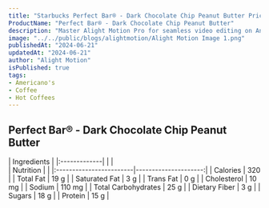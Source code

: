 ```yaml
---
title: "Starbucks Perfect Bar® - Dark Chocolate Chip Peanut Butter Price & Calories"
ProductName: "Perfect Bar® - Dark Chocolate Chip Peanut Butter" 
description: "Master Alight Motion Pro for seamless video editing on Android, iOS, and Tablets with our ultimate guide, unlocking advanced features and elevating your skills in 2024!"
image: "../../public/blogs/alightmotion/Alight Motion Image 1.png"
publishedAt: "2024-06-21"
updatedAt: "2024-06-21"
author: "Alight Motion"
isPublished: true
tags:
- Americano's
- Coffee
- Hot Coffees   
---
```


## Perfect Bar® - Dark Chocolate Chip Peanut Butter
  
<div className="tables-container">
  <div className="table-wrapper">
    | Ingredients  |
    |:-------------|
    |              |
  </div>
  <div className="table-wrapper">
    | Nutrition               |                      |  
    |:------------------------|---------------------:|
    | Calories                | 320                   |
    | Total Fat               | 19 g                  |
    | Saturated Fat           | 3 g                  |
    | Trans Fat               | 0 g                  |
    | Cholesterol             | 10 mg                 |
    | Sodium                  | 110 mg                |
    | Total Carbohydrates     | 25 g                 |
    | Dietary Fiber           | 3 g                  |
    | Sugars                  | 18 g                 |
    | Protein                 | 15 g                  |
  </div>
</div>

<style jsx>{`
  .tables-container {
    display: flex;
    flex-direction: row;
    gap: 30px;
  }
  .table-wrapper {
    width: 500px; /* Adjust as needed */
  }
  @media (max-width: 768px) {
    .tables-container {
      flex-direction: column;
      gap: 0px; /* Adjust as needed */
    }
    .table-wrapper {
      width: 100%; /* Adjust as needed */
    }
  }
`}</style>
